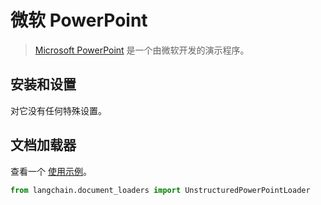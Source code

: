# 微软 PowerPoint

> [Microsoft PowerPoint](https://en.wikipedia.org/wiki/Microsoft_PowerPoint) 是一个由微软开发的演示程序。

## 安装和设置

对它没有任何特殊设置。

## 文档加载器

查看一个 [使用示例](/docs/modules/data_connection/document_loaders/integrations/microsoft_powerpoint.html)。


```python
from langchain.document_loaders import UnstructuredPowerPointLoader
```
